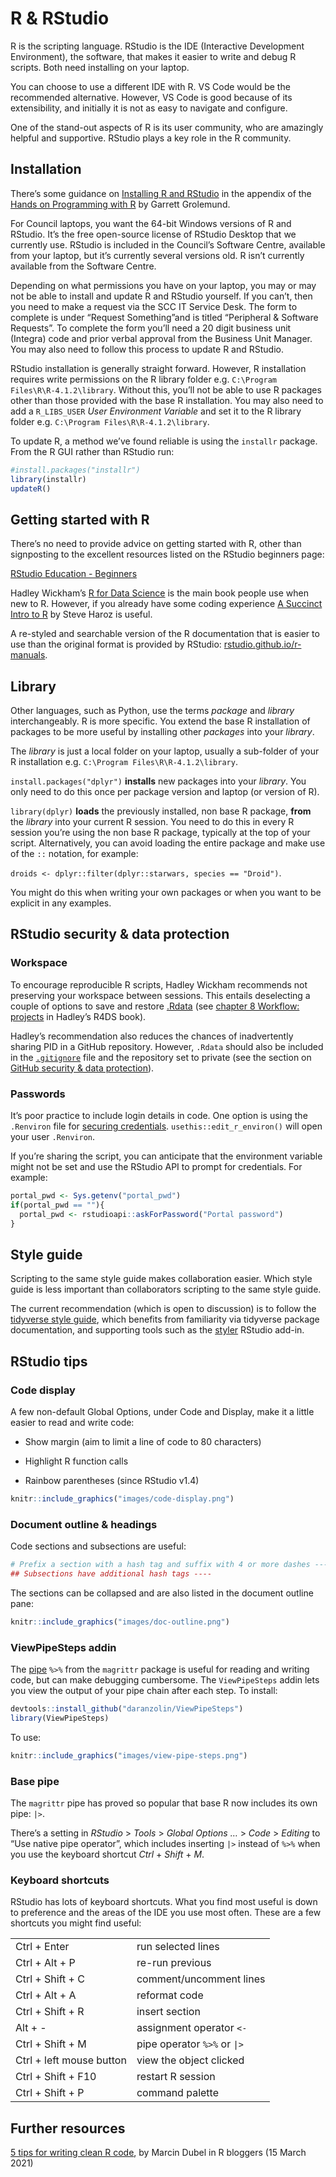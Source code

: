 # R & RStudio {#r}

R is the scripting language. RStudio is the IDE (Interactive Development Environment), the software, that makes it easier to write and debug R scripts. Both need installing on your laptop.

You can choose to use a different IDE with R. VS Code would be the recommended alternative. However, VS Code is good because of its extensibility, and initially it is not as easy to navigate and configure.

One of the stand-out aspects of R is its user community, who are amazingly helpful and supportive. RStudio plays a key role in the R community.

## Installation

There's some guidance on [Installing R and RStudio](https://rstudio-education.github.io/hopr/starting.html) in the appendix of the [Hands on Programming with R](https://rstudio-education.github.io/hopr/index.html) by Garrett Grolemund.

For Council laptops, you want the 64-bit Windows versions of R and RStudio. It's the free open-source license of RStudio Desktop that we currently use. RStudio is included in the Council's Software Centre, available from your laptop, but it's currently several versions old. R isn't currently available from the Software Centre.

Depending on what permissions you have on your laptop, you may or may not be able to install and update R and RStudio yourself. If you can't, then you need to make a request via the SCC IT Service Desk. The form to complete is under "Request Something"and is titled "Peripheral & Software Requests". To complete the form you'll need a 20 digit business unit (Integra) code and prior verbal approval from the Business Unit Manager. You may also need to follow this process to update R and RStudio.

RStudio installation is generally straight forward. However, R installation requires write permissions on the R library folder e.g. `C:\Program Files\R\R-4.1.2\library`. Without this, you'll not be able to use R packages other than those provided with the base R installation. You may also need to add a `R_LIBS_USER` *User Environment Variable* and set it to the R library folder e.g. `C:\Program Files\R\R-4.1.2\library`.

To update R, a method we've found reliable is using the `installr` package. From the R GUI rather than RStudio run:

```r
#install.packages("installr")
library(installr) 
updateR()
```

## Getting started with R

There's no need to provide advice on getting started with R, other than signposting to the excellent resources listed on the RStudio beginners page:

[RStudio Education - Beginners](https://education.rstudio.com/learn/beginner/)

Hadley Wickham's [R for Data Science](https://r4ds.had.co.nz/index.html) is the main book people use when new to R. However, if you already have some coding experience [A Succinct Intro to R](http://r-guide.steveharoz.com/index.html) by Steve Haroz is useful.

A re-styled and searchable version of the R documentation that is easier to use than the original format is provided by RStudio: [rstudio.github.io/r-manuals](https://rstudio.github.io/r-manuals/).

## Library

Other languages, such as Python, use the terms *package* and *library* interchangeably. R is more specific. You extend the base R installation of packages to be more useful by installing other *packages* into your *library*.

The *library* is just a local folder on your laptop, usually a sub-folder of your R installation e.g. `C:\Program Files\R\R-4.1.2\library`.

`install.packages("dplyr")` **installs** new packages into your *library*. You only need to do this once per package version and laptop (or version of R).

`library(dplyr)` **loads** the previously installed, non base R package, **from** the *library* into your current R session. You need to do this in every R session you're using the non base R package, typically at the top of your script. Alternatively, you can avoid loading the entire package and make use of the `::` notation, for example:  

`droids <- dplyr::filter(dplyr::starwars, species == "Droid")`.  

You might do this when writing your own packages or when you want to be explicit in any examples.
 
## RStudio security & data protection {#pid}

### Workspace {#workspace}

To encourage reproducible R scripts, Hadley Wickham recommends not preserving your workspace between sessions. This entails deselecting a couple of options to save and restore [.Rdata](https://bookdown.org/ndphillips/YaRrr/rdata-files.html) (see [chapter 8 Workflow: projects](https://r4ds.had.co.nz/workflow-projects.html#what-is-real) in Hadley's R4DS book).

Hadley's recommendation also reduces the chances of inadvertently sharing PID in a GitHub repository. However, `.Rdata` should also be included in the [`.gitignore`](https://git-scm.com/docs/gitignore) file and the repository set to private (see the section on [GitHub security & data protection](#github-security)).

### Passwords

It's poor practice to include login details in code. One option is using the `.Renviron` file for [securing credentials](https://db.rstudio.com/best-practices/managing-credentials/#use-environment-variables). `usethis::edit_r_environ()` will open your user `.Renviron`.

If you're sharing the script, you can anticipate that the environment variable might not be set and use the RStudio API to prompt for credentials. For example:

```r
portal_pwd <- Sys.getenv("portal_pwd")
if(portal_pwd == ""){
  portal_pwd <- rstudioapi::askForPassword("Portal password")
}
```

## Style guide

Scripting to the same style guide makes collaboration easier. Which style guide is less important than collaborators scripting to the same style guide.

The current recommendation (which is open to discussion) is to follow the [tidyverse style guide](https://style.tidyverse.org/), which benefits from familiarity via tidyverse package documentation, and supporting tools such as the [styler](https://styler.r-lib.org/) RStudio add-in.

## RStudio tips

### Code display

A few non-default Global Options, under Code and Display, make it a little easier to read and write code:

-   Show margin (aim to limit a line of code to 80 characters)

-   Highlight R function calls

-   Rainbow parentheses (since RStudio v1.4)

```r
knitr::include_graphics("images/code-display.png")
```

### Document outline & headings

Code sections and subsections are useful:

```r
# Prefix a section with a hash tag and suffix with 4 or more dashes ----
## Subsections have additional hash tags ----
```

The sections can be collapsed and are also listed in the document outline pane:

```r
knitr::include_graphics("images/doc-outline.png")
```

### ViewPipeSteps addin

The [pipe](https://r4ds.had.co.nz/pipes.html) `%>%` from the `magrittr` package is useful for reading and writing code, but can make debugging cumbersome. The `ViewPipeSteps` addin lets you view the output of your pipe chain after each step. To install:

```r
devtools::install_github("daranzolin/ViewPipeSteps")
library(ViewPipeSteps)
```

To use:

```r
knitr::include_graphics("images/view-pipe-steps.png")
```

### Base pipe

The `magrittr` pipe has proved so popular that base R now includes its own pipe: `|>`.

There's a setting in *RStudio* \> *Tools* \> *Global Options ...* \> *Code* \> *Editing* to "Use native pipe operator", which includes inserting `|>` instead of `%>%` when you use the keyboard shortcut *Ctrl* + *Shift* + *M*.

### Keyboard shortcuts

RStudio has lots of keyboard shortcuts. What you find most useful is down to preference and the areas of the IDE you use most often. These are a few shortcuts you might find useful:

|                          |                             |
|--------------------------|-----------------------------|
| Ctrl + Enter             | run selected lines          |
| Ctrl + Alt + P           | re-run previous             |
| Ctrl + Shift + C         | comment/uncomment lines     |
| Ctrl + Alt + A           | reformat code               |
| Ctrl + Shift + R         | insert section              |
| Alt + -                  | assignment operator `<-`    |
| Ctrl + Shift + M         | pipe operator `%>%` or `|>` |
| Ctrl + left mouse button | view the object clicked     |
| Ctrl + Shift + F10       | restart R session           |
| Ctrl + Shift + P         | command palette             |

## Further resources

[5 tips for writing clean R code](https://www.r-bloggers.com/2021/03/5-tips-for-writing-clean-r-code-leave-your-code-reviewer-commentless/), by Marcin Dubel in R bloggers (15 March 2021)

